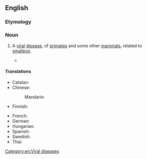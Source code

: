 ==English==
{{wikipedia}}

===Etymology===
{{compound|en|monkey|pox}}

===Noun===
{{en-noun|-}}

# {{lb|en|disease}} A [[viral]] [[disease]], of [[primate]]s and some other [[mammal]]s, related to [[smallpox]].
#* {{quote-journal|en|author=Joseph Goldstein|title=Officials Report a Possible Monkeypox Case in New York|work=The New York Times|date=2022-05-20|url=https://www.nytimes.com/2022/05/19/nyregion/monkeypox-case-ny.html|issn=0362-4331|passage=Days after unusual clusters of the rare '''monkeypox''' virus emerged in Europe, New York City health authorities announced on Thursday that they were investigating a possible case of the rare disease.}}

====Translations====
{{trans-top|viral disease}}
* Catalan: {{t|ca|verola del mico|f}}
* Chinese:
*: Mandarin: {{t|cmn|猴痘|tr=hóudòu}}
* Finnish: {{t|fi|apinarokko}}
{{trans-mid}}
* French: {{t|fr|variole du singe|f}}
* German: {{t|de|Affenpocken|p}}
* Hungarian: {{t|hu|majomhimlő}}
* Spanish: {{t|es|viruela del mono|f}}
* Swedish: {{t|sv|apkoppor|c}}
* Thai: {{t|th|ฝีดาษลิง}}
{{trans-bottom}}

[[Category:en:Viral diseases]]